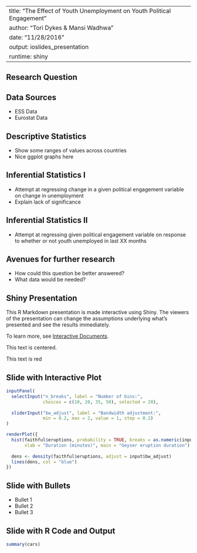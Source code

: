 
---
title: "The Effect of Youth Unemployment on Youth Political Engagement"
author: "Tori Dykes & Mansi Wadhwa"
date: "11/28/2016"
output: ioslides_presentation
runtime: shiny
---

## Research Question

## Data Sources

- ESS Data
- Eurostat Data

## Descriptive Statistics

- Show some ranges of values across countries
- Nice ggplot graphs here

## Inferential Statistics I

- Attempt at regressing change in a given political engagement variable on change in unemployment
- Explain lack of significance

## Inferential Statistics II

- Attempt at regressing given political engagement variable on response to whether or not youth unemployed in last XX months

## Avenues for further research

- How could this question be better answered?
- What data would be needed?

## Shiny Presentation

This R Markdown presentation is made interactive using Shiny. The viewers of the presentation can change the assumptions underlying what's presented and see the results immediately. 

To learn more, see [Interactive Documents](http://rmarkdown.rstudio.com/authoring_shiny.html).

<div class="centered">
This text is centered.
</div>


<div class="red2">
This text is red
</div>

## Slide with Interactive Plot

```r
inputPanel(
  selectInput("n_breaks", label = "Number of bins:",
              choices = c(10, 20, 35, 50), selected = 20),
  
  sliderInput("bw_adjust", label = "Bandwidth adjustment:",
              min = 0.2, max = 2, value = 1, step = 0.2)
)

renderPlot({
  hist(faithful$eruptions, probability = TRUE, breaks = as.numeric(input$n_breaks),
       xlab = "Duration (minutes)", main = "Geyser eruption duration")
  
  dens <- density(faithful$eruptions, adjust = input$bw_adjust)
  lines(dens, col = "blue")
})
```

## Slide with Bullets

- Bullet 1
- Bullet 2
- Bullet 3

## Slide with R Code and Output

```r
summary(cars)
```


